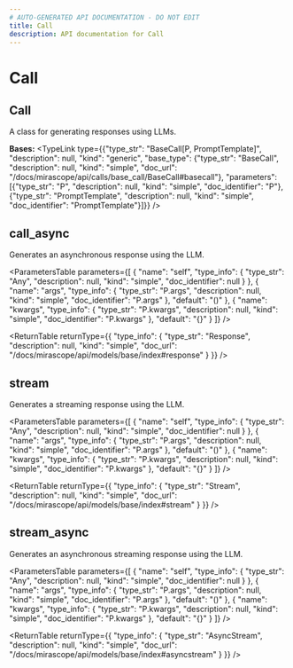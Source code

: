 ```yaml
---
# AUTO-GENERATED API DOCUMENTATION - DO NOT EDIT
title: Call
description: API documentation for Call
---
```


# Call

## <ApiType type="Class" path="calls/call/Call" symbolName="Call" /> Call

A class for generating responses using LLMs.

**Bases:** 
<TypeLink type={{"type_str": "BaseCall[P, PromptTemplate]", "description": null, "kind": "generic", "base_type": {"type_str": "BaseCall", "description": null, "kind": "simple", "doc_url": "/docs/mirascope/api/calls/base_call/BaseCall#basecall"}, "parameters": [{"type_str": "P", "description": null, "kind": "simple", "doc_identifier": "P"}, {"type_str": "PromptTemplate", "description": null, "kind": "simple", "doc_identifier": "PromptTemplate"}]}} />

## <ApiType type="Function" path="calls/call/Call" symbolName="call_async" /> call_async

Generates an asynchronous response using the LLM.

<ParametersTable
  parameters={[
  {
    "name": "self",
    "type_info": {
      "type_str": "Any",
      "description": null,
      "kind": "simple",
      "doc_identifier": null
    }
  },
  {
    "name": "args",
    "type_info": {
      "type_str": "P.args",
      "description": null,
      "kind": "simple",
      "doc_identifier": "P.args"
    },
    "default": "()"
  },
  {
    "name": "kwargs",
    "type_info": {
      "type_str": "P.kwargs",
      "description": null,
      "kind": "simple",
      "doc_identifier": "P.kwargs"
    },
    "default": "{}"
  }
]}
/>

<ReturnTable
  returnType={{
  "type_info": {
    "type_str": "Response",
    "description": null,
    "kind": "simple",
    "doc_url": "/docs/mirascope/api/models/base/index#response"
  }
}}
/>


## <ApiType type="Function" path="calls/call/Call" symbolName="stream" /> stream

Generates a streaming response using the LLM.

<ParametersTable
  parameters={[
  {
    "name": "self",
    "type_info": {
      "type_str": "Any",
      "description": null,
      "kind": "simple",
      "doc_identifier": null
    }
  },
  {
    "name": "args",
    "type_info": {
      "type_str": "P.args",
      "description": null,
      "kind": "simple",
      "doc_identifier": "P.args"
    },
    "default": "()"
  },
  {
    "name": "kwargs",
    "type_info": {
      "type_str": "P.kwargs",
      "description": null,
      "kind": "simple",
      "doc_identifier": "P.kwargs"
    },
    "default": "{}"
  }
]}
/>

<ReturnTable
  returnType={{
  "type_info": {
    "type_str": "Stream",
    "description": null,
    "kind": "simple",
    "doc_url": "/docs/mirascope/api/models/base/index#stream"
  }
}}
/>


## <ApiType type="Function" path="calls/call/Call" symbolName="stream_async" /> stream_async

Generates an asynchronous streaming response using the LLM.

<ParametersTable
  parameters={[
  {
    "name": "self",
    "type_info": {
      "type_str": "Any",
      "description": null,
      "kind": "simple",
      "doc_identifier": null
    }
  },
  {
    "name": "args",
    "type_info": {
      "type_str": "P.args",
      "description": null,
      "kind": "simple",
      "doc_identifier": "P.args"
    },
    "default": "()"
  },
  {
    "name": "kwargs",
    "type_info": {
      "type_str": "P.kwargs",
      "description": null,
      "kind": "simple",
      "doc_identifier": "P.kwargs"
    },
    "default": "{}"
  }
]}
/>

<ReturnTable
  returnType={{
  "type_info": {
    "type_str": "AsyncStream",
    "description": null,
    "kind": "simple",
    "doc_url": "/docs/mirascope/api/models/base/index#asyncstream"
  }
}}
/>



